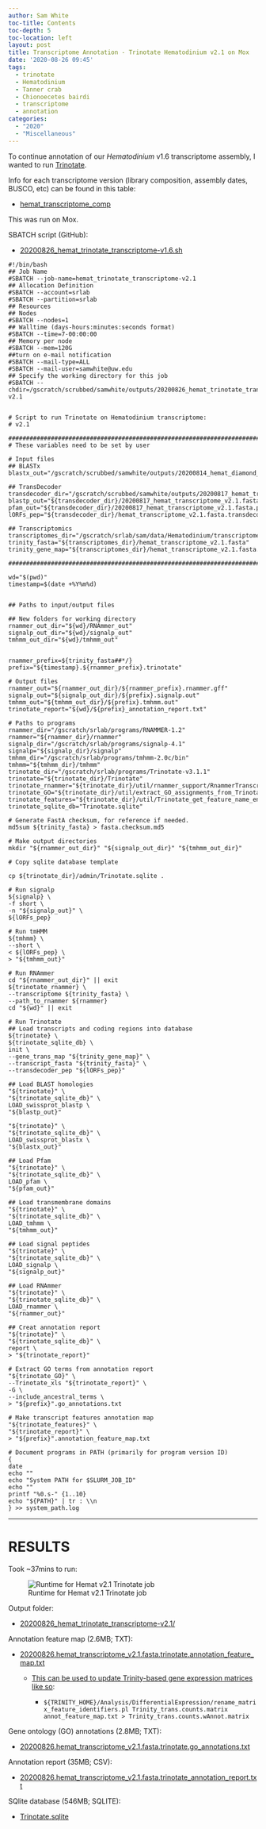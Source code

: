 ```yaml
---
author: Sam White
toc-title: Contents
toc-depth: 5
toc-location: left
layout: post
title: Transcriptome Annotation - Trinotate Hematodinium v2.1 on Mox
date: '2020-08-26 09:45'
tags:
  - trinotate
  - Hematodinium
  - Tanner crab
  - Chionoecetes bairdi
  - transcriptome
  - annotation
categories:
  - "2020"
  - "Miscellaneous"
---
```

To continue annotation of our _Hematodinium_ v1.6 transcriptome assembly, I wanted to run [Trinotate](https://github.com/Trinotate/Trinotate.github.io/wiki).

Info for each transcriptome version (library composition, assembly dates, BUSCO, etc) can be found in this table:

- [hemat_transcriptome_comp](https://docs.google.com/spreadsheets/d/1A81cFdFw5Mlks5DWMmq0-8eVqyTXqmoCsHNWs95N_p4/edit?usp=sharing)

This was run on Mox.

SBATCH script (GitHub):

- [20200826_hemat_trinotate_transcriptome-v1.6.sh](https://github.com/RobertsLab/sams-notebook/blob/master/sbatch_scripts/20200826_hemat_trinotate_transcriptome-v1.6.sh)

```shell
#!/bin/bash
## Job Name
#SBATCH --job-name=hemat_trinotate_transcriptome-v2.1
## Allocation Definition
#SBATCH --account=srlab
#SBATCH --partition=srlab
## Resources
## Nodes
#SBATCH --nodes=1
## Walltime (days-hours:minutes:seconds format)
#SBATCH --time=7-00:00:00
## Memory per node
#SBATCH --mem=120G
##turn on e-mail notification
#SBATCH --mail-type=ALL
#SBATCH --mail-user=samwhite@uw.edu
## Specify the working directory for this job
#SBATCH --chdir=/gscratch/scrubbed/samwhite/outputs/20200826_hemat_trinotate_transcriptome-v2.1


# Script to run Trinotate on Hematodinium transcriptome:
# v2.1

###################################################################################
# These variables need to be set by user

# Input files
## BLASTx
blastx_out="/gscratch/scrubbed/samwhite/outputs/20200814_hemat_diamond_blastx_v1.6_v1.7_v2.1_v3.1/hemat_transcriptome_v2.1.fasta.blastx.outfmt6"

## TransDecoder
transdecoder_dir="/gscratch/scrubbed/samwhite/outputs/20200817_hemat_transdecoder_transcriptomes_v1.6_v1.7_v2.1_v.3.1/20200817_hemat_transcriptome_v2.1.fasta.transdecoder"
blastp_out="${transdecoder_dir}/20200817_hemat_transcriptome_v2.1.fasta.blastp_out/20200817_hemat_transcriptome_v2.1.fasta.blastp.outfmt6"
pfam_out="${transdecoder_dir}/20200817_hemat_transcriptome_v2.1.fasta.pfam_out/20200817_hemat_transcriptome_v2.1.fasta.pfam.domtblout"
lORFs_pep="${transdecoder_dir}/hemat_transcriptome_v2.1.fasta.transdecoder_dir/longest_orfs.pep"

## Transcriptomics
transcriptomes_dir="/gscratch/srlab/sam/data/Hematodinium/transcriptomes"
trinity_fasta="${transcriptomes_dir}/hemat_transcriptome_v2.1.fasta"
trinity_gene_map="${transcriptomes_dir}/hemat_transcriptome_v2.1.fasta.gene_trans_map"

###################################################################################

wd="$(pwd)"
timestamp=$(date +%Y%m%d)


## Paths to input/output files

## New folders for working directory
rnammer_out_dir="${wd}/RNAmmer_out"
signalp_out_dir="${wd}/signalp_out"
tmhmm_out_dir="${wd}/tmhmm_out"


rnammer_prefix=${trinity_fasta##*/}
prefix="${timestamp}.${rnammer_prefix}.trinotate"

# Output files
rnammer_out="${rnammer_out_dir}/${rnammer_prefix}.rnammer.gff"
signalp_out="${signalp_out_dir}/${prefix}.signalp.out"
tmhmm_out="${tmhmm_out_dir}/${prefix}.tmhmm.out"
trinotate_report="${wd}/${prefix}_annotation_report.txt"

# Paths to programs
rnammer_dir="/gscratch/srlab/programs/RNAMMER-1.2"
rnammer="${rnammer_dir}/rnammer"
signalp_dir="/gscratch/srlab/programs/signalp-4.1"
signalp="${signalp_dir}/signalp"
tmhmm_dir="/gscratch/srlab/programs/tmhmm-2.0c/bin"
tmhmm="${tmhmm_dir}/tmhmm"
trinotate_dir="/gscratch/srlab/programs/Trinotate-v3.1.1"
trinotate="${trinotate_dir}/Trinotate"
trinotate_rnammer="${trinotate_dir}/util/rnammer_support/RnammerTranscriptome.pl"
trinotate_GO="${trinotate_dir}/util/extract_GO_assignments_from_Trinotate_xls.pl"
trinotate_features="${trinotate_dir}/util/Trinotate_get_feature_name_encoding_attributes.pl"
trinotate_sqlite_db="Trinotate.sqlite"

# Generate FastA checksum, for reference if needed.
md5sum ${trinity_fasta} > fasta.checksum.md5

# Make output directories
mkdir "${rnammer_out_dir}" "${signalp_out_dir}" "${tmhmm_out_dir}"

# Copy sqlite database template

cp ${trinotate_dir}/admin/Trinotate.sqlite .

# Run signalp
${signalp} \
-f short \
-n "${signalp_out}" \
${lORFs_pep}

# Run tmHMM
${tmhmm} \
--short \
< ${lORFs_pep} \
> "${tmhmm_out}"

# Run RNAmmer
cd "${rnammer_out_dir}" || exit
${trinotate_rnammer} \
--transcriptome ${trinity_fasta} \
--path_to_rnammer ${rnammer}
cd "${wd}" || exit

# Run Trinotate
## Load transcripts and coding regions into database
${trinotate} \
${trinotate_sqlite_db} \
init \
--gene_trans_map "${trinity_gene_map}" \
--transcript_fasta "${trinity_fasta}" \
--transdecoder_pep "${lORFs_pep}"

## Load BLAST homologies
"${trinotate}" \
"${trinotate_sqlite_db}" \
LOAD_swissprot_blastp \
"${blastp_out}"

"${trinotate}" \
"${trinotate_sqlite_db}" \
LOAD_swissprot_blastx \
"${blastx_out}"

## Load Pfam
"${trinotate}" \
"${trinotate_sqlite_db}" \
LOAD_pfam \
"${pfam_out}"

## Load transmembrane domains
"${trinotate}" \
"${trinotate_sqlite_db}" \
LOAD_tmhmm \
"${tmhmm_out}"

## Load signal peptides
"${trinotate}" \
"${trinotate_sqlite_db}" \
LOAD_signalp \
"${signalp_out}"

## Load RNAmmer
"${trinotate}" \
"${trinotate_sqlite_db}" \
LOAD_rnammer \
"${rnammer_out}"

## Creat annotation report
"${trinotate}" \
"${trinotate_sqlite_db}" \
report \
> "${trinotate_report}"

# Extract GO terms from annotation report
"${trinotate_GO}" \
--Trinotate_xls "${trinotate_report}" \
-G \
--include_ancestral_terms \
> "${prefix}".go_annotations.txt

# Make transcript features annotation map
"${trinotate_features}" \
"${trinotate_report}" \
> "${prefix}".annotation_feature_map.txt

# Document programs in PATH (primarily for program version ID)
{
date
echo ""
echo "System PATH for $SLURM_JOB_ID"
echo ""
printf "%0.s-" {1..10}
echo "${PATH}" | tr : \\n
} >> system_path.log
```

---

# RESULTS

Took ~37mins to run:

![Runtime for Hemat v2.1 Trinotate job](https://github.com/RobertsLab/sams-notebook/blob/master/images/screencaps/20200826_hemat_trinotate_transcriptome-v2.1_runtime.png?raw=true)

Output folder:

- [20200826_hemat_trinotate_transcriptome-v2.1/](https://gannet.fish.washington.edu/Atumefaciens/20200826_hemat_trinotate_transcriptome-v2.1/)

Annotation feature map (2.6MB; TXT):

- [20200826.hemat_transcriptome_v2.1.fasta.trinotate.annotation_feature_map.txt](https://gannet.fish.washington.edu/Atumefaciens/20200826_hemat_trinotate_transcriptome-v2.1/20200826.hemat_transcriptome_v2.1.fasta.trinotate.annotation_feature_map.txt)

  - [This can be used to update Trinity-based gene expression matrices like so](https://github.com/trinityrnaseq/trinityrnaseq/wiki/Functional-Annotation-of-Transcripts):

    - ```${TRINITY_HOME}/Analysis/DifferentialExpression/rename_matrix_feature_identifiers.pl Trinity_trans.counts.matrix annot_feature_map.txt > Trinity_trans.counts.wAnnot.matrix```

Gene ontology (GO) annotations (2.8MB; TXT):

- [20200826.hemat_transcriptome_v2.1.fasta.trinotate.go_annotations.txt](https://gannet.fish.washington.edu/Atumefaciens/20200826_hemat_trinotate_transcriptome-v2.1/20200826.hemat_transcriptome_v2.1.fasta.trinotate.go_annotations.txt)

Annotation report (35MB; CSV):

- [20200826.hemat_transcriptome_v2.1.fasta.trinotate_annotation_report.txt](https://gannet.fish.washington.edu/Atumefaciens/20200826_hemat_trinotate_transcriptome-v2.1/20200826.hemat_transcriptome_v2.1.fasta.trinotate_annotation_report.txt)

SQlite database (546MB; SQLITE):

- [Trinotate.sqlite](https://gannet.fish.washington.edu/Atumefaciens/20200826_hemat_trinotate_transcriptome-v2.1/Trinotate.sqlite)
